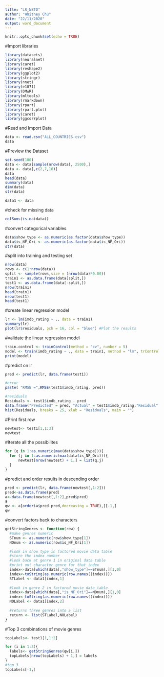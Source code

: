 ---
title: "LR_NETO"
author: "Whitney Chu"
date: "22/11/2020"
output: word_document
---

```{r setup, include=FALSE}
knitr::opts_chunk$set(echo = TRUE)
```

#Import libraries
```{r}
library(datasets)
library(neuralnet)
library(caret)
library(reshape2)
library(ggplot2)
library(stringr)
library(nnet)
library(e1071)
library(DMwR)
library(mltools)
library(rmarkdown)
library(rpart)
library(rpart.plot)
library(caret)
library(ggcorrplot)
```

#Read and Import Data
```{r}
data <- read.csv("ALL_COUNTRIES.csv")
data
```

#Preview the Dataset
```{r}
set.seed(100)
data <- data[sample(nrow(data), 2500),]
data <- data[,c(2,7,10)]
data
head(data)
summary(data)
dim(data)
str(data)

data1 <- data
```

#check for missing data
```{r}
colSums(is.na(data))
```

#convert categorical variables
```{r}
data$show_type <- as.numeric(as.factor(data$show_type))
data$is_NF_Ori <- as.numeric(as.factor(data$is_NF_Ori))
str(data)
```

#split into training and testing set 
```{r}
nrow(data)
rows <- c(1:nrow(data))
split <- sample(rows,size = (nrow(data)*0.80))
train1 <- as.data.frame(data[split,])
test1 <- as.data.frame(data[-split,])
nrow(train1)
head(train1)
nrow(test1)
head(test1)
```

#create linear regression model 
```{r}
lr <- lm(imdb_rating ~ ., data = train1)
summary(lr)
plot(lr$residuals, pch = 16, col = "blue") #Plot the results
```

#validate the linear regression model
```{r}
train.control <- trainControl(method = "cv", number = 5)
model <- train(imdb_rating ~ ., data = train1, method = "lm", trControl = train.control)
print(model)
```

#predict on lr 
```{r}
pred <- predict(lr, data.frame(test1))

#error
paste( "RMSE =",RMSE(test1$imdb_rating, pred))

#residuals
Residuals <- test1$imdb_rating - pred
data.frame("Predicted" = pred, "Actual" = test1$imdb_rating,"Residual" = Residuals )
hist(Residuals, breaks = 25, xlab = "Residuals", main = "")

```

#Print first row
```{r}
newtest<- test1[1,1:3]
newtest
```

#Iterate all the possibilites
```{r}
for (q in 1:as.numeric(max(data$show_type))){
  for (j in 1:as.numeric(max(data$is_NF_Ori))){
      newtest[nrow(newtest) + 1,] = list(q,j)
  }
}
```

#predict and order results in descending order
```{r}
pred <- predict(lr, data.frame(newtest[,1:2]))
pred<-as.data.frame(pred)
a<-data.frame(newtest[,1:2],pred$pred)
a
qw <- a[order(a$pred.pred,decreasing = TRUE),][-1,]
qw
```

#convert factors back to characters
```{r}
getStringGenres <- function(row) {
  #make genres numeric
  STnum <- as.numeric(row$show_type[1])
  NOnum <- as.numeric(row$is_NF_Ori[1])

  #look in show type in factored movie data table
  #store the index number
  #look back at genre 1 in original data table
  #print out character genre for that index
  index<-data[which(data[,"show_type"]==STnum),][1,0]
  index<-toString(as.numeric(row.names((index))))
  STLabel <- data1[index,1]
  
  #look in genre 2 in factored movie data table
  index<-data[which(data[,"is_NF_Ori"]==NOnum),][1,0]
  index<-toString(as.numeric(row.names((index))))
  NOLabel <- data1[index,2]
  
  #returns three genres into a list
  return <- list(STLabel,NOLabel)
}
```

#Top 3 combinations of movie genres
```{r}
topLabels<- test1[1,1:2]

for (i in 1:3){
  labels<- getStringGenres(qw[i,])
  topLabels[nrow(topLabels) + 1,] = labels
}
#top 3 
topLabels[-1,]
```